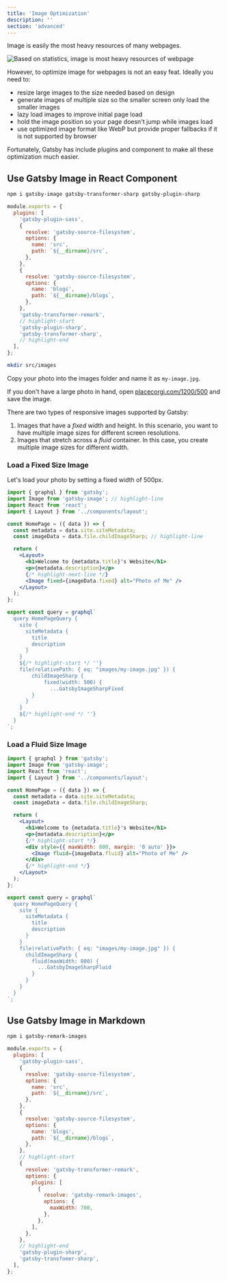 ```yaml
---
title: 'Image Optimization'
description: ''
section: 'advanced'
---
```


Image is easily the most heavy resources of many webpages.

![Based on statistics, image is most heavy resources of webpage](page-weight.jpg)

However, to optimize image for webpages is not an easy feat. Ideally you need to:

- resize large images to the size needed based on design
- generate images of multiple size so the smaller screen only load the smaller images
- lazy load images to improve initial page load
- hold the image position so your page doesn't jump while images load
- use optimized image format like WebP but provide proper fallbacks if it is not supported by browser

Fortunately, Gatsby has include plugins and component to make all these optimization much easier.

## Use Gatsby Image in React Component

```bash
npm i gatsby-image gatsby-transformer-sharp gatsby-plugin-sharp
```

```javascript fileName=gatsby-config.js
module.exports = {
  plugins: [
    'gatsby-plugin-sass',
    {
      resolve: 'gatsby-source-filesystem',
      options: {
        name: 'src',
        path: `${__dirname}/src`,
      },
    },
    {
      resolve: 'gatsby-source-filesystem',
      options: {
        name: 'blogs',
        path: `${__dirname}/blogs`,
      },
    },
    'gatsby-transformer-remark',
    // highlight-start
    'gatsby-plugin-sharp',
    'gatsby-transformer-sharp',
    // highlight-end
  ],
};
```

```bash
mkdir src/images
```

Copy your photo into the images folder and name it as `my-image.jpg`.

<aside>

If you don't have a large photo in hand, open [placecorgi.com/1200/500](http://placecorgi.com/1200/500) and save the image.

</aside>

There are two types of responsive images supported by Gatsby:

1. Images that have a _fixed_ width and height. In this scenario, you want to have multiple image sizes for different screen resolutions.
1. Images that stretch across a _fluid_ container. In this case, you create multiple image sizes for different width.

### Load a Fixed Size Image

Let's load your photo by setting a fixed width of 500px.

```jsx fileName=src/pages/index.js
import { graphql } from 'gatsby';
import Image from 'gatsby-image'; // highlight-line
import React from 'react';
import { Layout } from '../components/layout';

const HomePage = ({ data }) => {
  const metadata = data.site.siteMetadata;
  const imageData = data.file.childImageSharp; // highlight-line

  return (
    <Layout>
      <h1>Welcome to {metadata.title}'s Website</h1>
      <p>{metadata.description}</p>
      {/* highlight-next-line */}
      <Image fixed={imageData.fixed} alt="Photo of Me" />
    </Layout>
  );
};

export const query = graphql`
  query HomePageQuery {
    site {
      siteMetadata {
        title
        description
      }
    }
    ${/* highlight-start */ ''}
    file(relativePath: { eq: "images/my-image.jpg" }) {
        childImageSharp {
            fixed(width: 500) {
              ...GatsbyImageSharpFixed
        }
      }
    }
    ${/* highlight-end */ ''}
  }
`;
```

### Load a Fluid Size Image

```jsx fileName=src/pages/index.js
import { graphql } from 'gatsby';
import Image from 'gatsby-image';
import React from 'react';
import { Layout } from '../components/layout';

const HomePage = ({ data }) => {
  const metadata = data.site.siteMetadata;
  const imageData = data.file.childImageSharp;

  return (
    <Layout>
      <h1>Welcome to {metadata.title}'s Website</h1>
      <p>{metadata.description}</p>
      {/* highlight-start */}
      <div style={{ maxWidth: 800, margin: '0 auto' }}>
        <Image fluid={imageData.fluid} alt="Photo of Me" />
      </div>
      {/* highlight-end */}
    </Layout>
  );
};

export const query = graphql`
  query HomePageQuery {
    site {
      siteMetadata {
        title
        description
      }
    }
    file(relativePath: { eq: "images/my-image.jpg" }) {
      childImageSharp {
        fluid(maxWidth: 800) {
          ...GatsbyImageSharpFluid
        }
      }
    }
  }
`;
```

## Use Gatsby Image in Markdown

```bash
npm i gatsby-remark-images
```

```javascript fileName=gatsby-config.js
module.exports = {
  plugins: [
    'gatsby-plugin-sass',
    {
      resolve: 'gatsby-source-filesystem',
      options: {
        name: 'src',
        path: `${__dirname}/src`,
      },
    },
    {
      resolve: 'gatsby-source-filesystem',
      options: {
        name: 'blogs',
        path: `${__dirname}/blogs`,
      },
    },
    // highlight-start
    {
      resolve: 'gatsby-transformer-remark',
      options: {
        plugins: [
          {
            resolve: 'gatsby-remark-images',
            options: {
              maxWidth: 700,
            },
          },
        ],
      },
    },
    // highlight-end
    'gatsby-plugin-sharp',
    'gatsby-transfomer-sharp',
  ],
};
```
